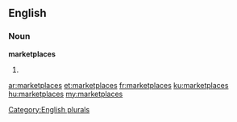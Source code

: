 ==English==

===Noun===
'''marketplaces'''

# {{plural of|[[marketplace]]}}

[[Category:English plurals]]

[[ar:marketplaces]]
[[et:marketplaces]]
[[fr:marketplaces]]
[[ku:marketplaces]]
[[hu:marketplaces]]
[[my:marketplaces]]